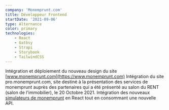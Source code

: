 ```yaml
---
company: 'Monemprunt.com'
title: Développeur Frontend
startDate: '2021-09-06'
type: Alternance
color: primary
technologies: 
    - React
    - Gatbsy
    - Strapi
    - Storybook
    - TailwindCSS
---
```


Intégration et déploiement du nouveau design du site [www.monemprunt.com](https://www.monemprunt.com) 
Intégration du site pro.monemprunt.com, site destiné à la présentation des services de monemprunt auprès des partenaires qui a été présenté au salon du RENT (salon de l'immobilier), le 20 Octobre 2021.
Intégration des nouveaux [simulateurs de monemprunt](https://www.dev.monemprunt.com/simulation-emprunt-immobilier/calcul-mensualites-credit-immobilier/) en React tout en consommant une nouvelle API.